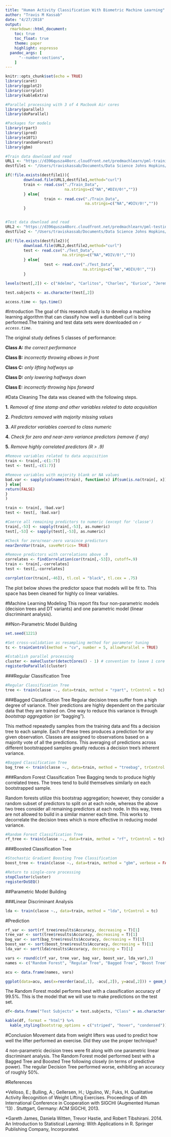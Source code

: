 ```yaml
---
title: "Human Activity Classification With Biometric Machine Learning"
author: "Travis M Kassab"
date: "4/27/2018"
output:
  rmarkdown::html_document:
    toc: true
    toc_float: true
    theme: paper
    highlight: espresso
  pandoc_args: [
      "--number-sections",
    ]
---
```


```r
knitr::opts_chunk$set(echo = TRUE)
library(caret)
library(ggplot2)
library(corrplot)
library(kableExtra)

#Parallel processing with 3 of 4 Macbook Air cores
library(parallel)
library(doParallel)

#Packages for models
library(rpart)
library(ipred)
library(e1071)
library(randomForest)
library(gbm)
```

```r
#Train data download and read
URL1 <- "https://d396qusza40orc.cloudfront.net/predmachlearn/pml-training.csv"
destfile1 <- "/Users/traviskassab/Documents/Data Science Johns Hopkins/Machine_Learning/Train_Data"

if(!file.exists(destfile1)){
        download.file(URL1,destfile1,method="curl")
        train <- read.csv("./Train_Data", 
                          na.strings=c("NA","#DIV/0!",""))
        } else{
                 train <- read.csv("./Train_Data", 
                                   na.strings=c("NA","#DIV/0!",""))
        }


#Test data download and read
URL2 <- "https://d396qusza40orc.cloudfront.net/predmachlearn/pml-testing.csv"
destfile2 <- "/Users/traviskassab/Documents/Data Science Johns Hopkins/Machine_Learning/Test_Data"

if(!file.exists(destfile2)){
        download.file(URL2,destfile2,method="curl")
        test <- read.csv("./Test_Data", 
                         na.strings=c("NA","#DIV/0!",""))
        } else{
                 test <- read.csv("./Test_Data", 
                                  na.strings=c("NA","#DIV/0!",""))
        }

levels(test[,2]) <- c("Adelmo", "Carlitos", "Charles", "Eurico", "Jeremy", "Pedro")

test.subjects <- as.character(test[,2])

access.time <- Sys.time()
```

#Introduction
The goal of this research study is to develop a machine learning algorithm that can classify how well a dumbbell curl is being performed.The training and test data sets were downloaded on _`r access.time`_. 

The original study defines 5 classes of performance:

**Class A:** _the correct performance_

**Class B:** _incorrectly throwing elbows in front_

**Class C:** _only lifting halfways up_

**Class D:** _only lowering halfways down_

**Class E:** _incorrectly throwing hips forward_

#Data Cleaning
The data was cleaned with the following steps.

**1.** _Removal of time stamp and other variables related to data acquisition_

**2.** _Predictors removed with majority missing values_

**3.** _All predictor variables coerced to class numeric_

**4.** _Check for zero and near-zero variance predictors (remove if any)_

**5.** _Remove highly correlated predictors (R > .9)_

```r
#Remove variables related to data acquisition
train <- train[,-c(1:7)]
test <- test[,-c(1:7)]

#Remove variables with majority blank or NA values
bad.var <- sapply(colnames(train), function(x) if(sum(is.na(train[, x]))/nrow(train) >= 0.5) {return(TRUE)
} else{
return(FALSE)
}
)

train <- train[, !bad.var]
test <- test[, !bad.var]

#Coerce all remaining predictors to numeric (except for 'classe')
train[,-53] <- sapply(train[,-53], as.numeric)
test[,-53] <- sapply(test[,-53], as.numeric)

#Check for zero/near-zero varaince predictors
nearZeroVar(train, saveMetrics= TRUE)

#Remove predictors with correlations above .9
correlates <- findCorrelation(cor(train[,-53]), cutoff=.9)
train <- train[,-correlates]
test <- test[,-correlates]
```

```r
corrplot(cor(train[,-46]), tl.col = "black", tl.cex = .75)
```


The plot below shows the predictor space that models will be fit to. This space has been cleaned for highly co linear variables.


#Machine Learning Modeling
This report fits four non-parametric models (decision trees and DT variants) and one parametric model (linear discriminant analysis).

##Non-Parametric Model Building

```r
set.seed(1221)

#Set cross-validation as resampling method for parameter tuning
tc <- trainControl(method = "cv", number = 5, allowParallel = TRUE)

#Establish parallel processing
cluster <- makeCluster(detectCores() - 1) # convention to leave 1 core for OS
registerDoParallel(cluster)
```

###Regular Classification Tree

```r
#Regular Classification Tree
tree <- train(classe ~., data=train, method = "rpart", trControl = tc)
```


###Bagged Classification Tree
Regular decision trees suffer from a high degree of variance. Their predictions are highly dependent on the particular data that they are trained on. One way to reduce this variance is through _bootstrap aggregation_ (or "bagging").

This method repeatedly samples from the training data and fits a decision tree to each sample. Each of these trees produces a prediction for any given observation. Classes are assigned to observations based on a majority vote of all the predictions. This averaging of predictions across different bootstrapped samples greatly reduces a decision tree's inherent variance. 
```r
#Bagged Classification Tree
bag_tree <- train(classe ~., data=train, method = "treebag", trControl = tc)
```


###Random Forest Classification Tree
Bagging tends to produce highly correlated trees. The trees tend to build themselves similarly on each bootstrapped sample.

Random forests utilize this bootstrap aggregation; however, they consider a random subset of predictors to split on at each node, whereas the above two trees consider all remaining predictors at each node. In this way, trees are not allowed to build in a similar manner each time. This works to decorrelate the decision trees which is more effective in reducing model variance.
```r
#Random Forest Classification Tree
rf_tree <- train(classe ~., data=train, method = "rf", trControl = tc)
```


###Boosted Classification Tree
```r
#Stochastic Gradient Boosting Tree Classification
boost_tree <- train(classe ~., data=train, method = "gbm", verbose = FALSE)
```

```r
#Return to single-core processing
stopCluster(cluster)
registerDoSEQ()
```

##Parametric Model Building

###Linear Discriminant Analysis
```r
lda <- train(classe ~., data=train, method = "lda", trControl = tc)
```

#Prediction
```r
rf_var <- sort(rf_tree$results$Accuracy, decreasing = T)[1]
tree_var <- sort(tree$results$Accuracy, decreasing = T)[1]
bag_var <- sort(bag_tree$results$Accuracy, decreasing = T)[1]
boost_var <- sort(boost_tree$results$Accuracy, decreasing = T)[1]
lda_var <- sort(lda$results$Accuracy, decreasing = T)[1]

vars <- round(c(rf_var, tree_var, bag_var, boost_var, lda_var),3)
names <- c("Random Forest", "Regular Tree", "Bagged Tree", "Boost Tree", "Linear Discriminant")

acu <- data.frame(names, vars)

ggplot(data=acu, aes(x=reorder(acu[,1], -acu[,2]), y=acu[,2])) + geom_bar(stat="identity", col = "goldenrod", fill = "goldenrod", aes(alpha = acu[,2]), show.legend=F) + labs(title = "Algorithm Accuracies", x="Machine Learning Algorithm", y="Accuracy") + scale_y_continuous(labels = scales::percent) + theme_minimal() + geom_label(col = "midnightblue", aes(label=paste0(acu[,2]*100, "%")), vjust = .5, size = 3)
```

The Random Forest model performs best with a classification accuracy of 99.5%. This is the model that we will use to make predictions on the test set.

```r
df<-data.frame("Test Subjects" = test.subjects, "Class" = as.character(predict(rf_tree, test)))

kable(df, format = "html") %>%
  kable_styling(bootstrap_options = c("striped", "hover", "condensed"))
```

#Conclusion
Movement data from weight lifters was used to predict how well the lifter performed an exercise. Did they use the proper technique?

4 non-parametric decision trees were fit along with one parametric linear discriminant analysis. The Random Forest model performed best with a Bagged Tree and Boosted Tree following closely (in terms of predictive power). The regular Decision Tree performed worse, exhibiting an accuracy of roughly 50%. 


#References

*Velloso, E.; Bulling, A.; Gellersen, H.; Ugulino, W.; Fuks, H. Qualitative Activity Recognition of Weight Lifting Exercises. Proceedings of 4th International Conference in Cooperation with SIGCHI (Augmented Human '13) . Stuttgart, Germany: ACM SIGCHI, 2013.

*Gareth James, Daniela Witten, Trevor Hastie, and Robert Tibshirani. 2014. An Introduction to Statistical Learning: With Applications in R. Springer Publishing Company, Incorporated.